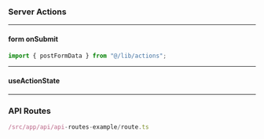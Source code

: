 
### Server Actions  
---

#### form onSubmit
```javascript
import { postFormData } from "@/lib/actions";
```
<ServerActions />

---

#### useActionState  
<ServerActions2 />

---

### API Routes
```javascript
/src/app/api/api-routes-example/route.ts
```
<ApiRoutes />

